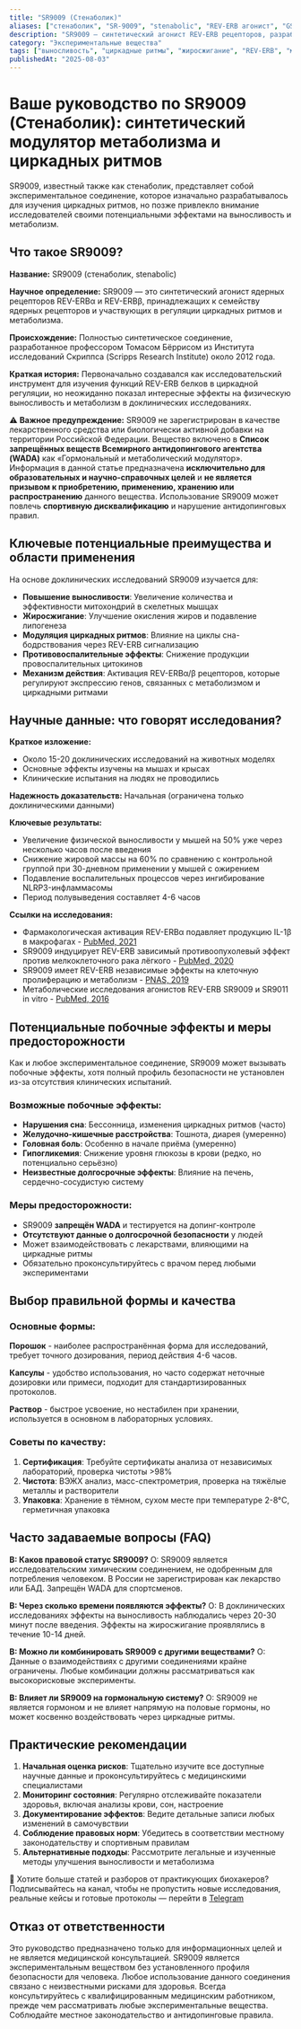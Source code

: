 ```yaml
---
title: "SR9009 (Стенаболик)"
aliases: ["стенаболик", "SR-9009", "stenabolic", "REV-ERB агонист", "GSK2945", "GSK0999", "GSK5072", "GSK2667"]
description: "SR9009 — синтетический агонист REV-ERB рецепторов, разработанный для исследования циркадных ритмов. Показывает потенциал в улучшении выносливости и жиросжигания."
category: "Экспериментальные вещества"
tags: ["выносливость", "циркадные ритмы", "жиросжигание", "REV-ERB", "митохондрии", "исследовательское соединение"]
publishedAt: "2025-08-03"
---
```


# Ваше руководство по SR9009 (Стенаболик): синтетический модулятор метаболизма и циркадных ритмов

SR9009, известный также как стенаболик, представляет собой экспериментальное соединение, которое изначально разрабатывалось для изучения циркадных ритмов, но позже привлекло внимание исследователей своими потенциальными эффектами на выносливость и метаболизм.

## Что такое SR9009?

**Название:** SR9009 (стенаболик, stenabolic)

**Научное определение:** SR9009 — это синтетический агонист ядерных рецепторов REV-ERBα и REV-ERBβ, принадлежащих к семейству ядерных рецепторов и участвующих в регуляции циркадных ритмов и метаболизма.

**Происхождение:** Полностью синтетическое соединение, разработанное профессором Томасом Бёррисом из Института исследований Скриппса (Scripps Research Institute) около 2012 года.

**Краткая история:** Первоначально создавался как исследовательский инструмент для изучения функций REV-ERB белков в циркадной регуляции, но неожиданно показал интересные эффекты на физическую выносливость и метаболизм в доклинических исследованиях.

⚠️ **Важное предупреждение:**
SR9009 не зарегистрирован в качестве лекарственного средства или биологически активной добавки на территории Российской Федерации. Вещество включено в **Список запрещённых веществ Всемирного антидопингового агентства (WADA)** как «Гормональный и метаболический модулятор». Информация в данной статье предназначена **исключительно для образовательных и научно-справочных целей** и **не является призывом к приобретению, применению, хранению или распространению** данного вещества. Использование SR9009 может повлечь **спортивную дисквалификацию** и нарушение антидопинговых правил.

## Ключевые потенциальные преимущества и области применения

На основе доклинических исследований SR9009 изучается для:

- **Повышение выносливости**: Увеличение количества и эффективности митохондрий в скелетных мышцах
- **Жиросжигание**: Улучшение окисления жиров и подавление липогенеза  
- **Модуляция циркадных ритмов**: Влияние на циклы сна-бодрствования через REV-ERB сигнализацию
- **Противовоспалительные эффекты**: Снижение продукции провоспалительных цитокинов
- **Механизм действия**: Активация REV-ERBα/β рецепторов, которые регулируют экспрессию генов, связанных с метаболизмом и циркадными ритмами

## Научные данные: что говорят исследования?

**Краткое изложение:**
- Около 15-20 доклинических исследований на животных моделях
- Основные эффекты изучены на мышах и крысах
- Клинические испытания на людях не проводились

**Надежность доказательств:** Начальная (ограничена только доклиническими данными)

**Ключевые результаты:**
- Увеличение физической выносливости у мышей на 50% уже через несколько часов после введения
- Снижение жировой массы на 60% по сравнению с контрольной группой при 30-дневном применении у мышей с ожирением
- Подавление воспалительных процессов через ингибирование NLRP3-инфламмасомы
- Период полувыведения составляет 4-6 часов

**Ссылки на исследования:**
- Фармакологическая активация REV-ERBα подавляет продукцию IL-1β в макрофагах - [PubMed, 2021](https://pubmed.ncbi.nlm.nih.gov/34324866/)
- SR9009 индуцирует REV-ERB зависимый противоопухолевый эффект против мелкоклеточного рака лёгкого - [PubMed, 2020](https://pubmed.ncbi.nlm.nih.gov/32292508/)
- SR9009 имеет REV-ERB независимые эффекты на клеточную пролиферацию и метаболизм - [PNAS, 2019](https://www.pnas.org/doi/10.1073/pnas.1904226116)
- Метаболические исследования агонистов REV-ERB SR9009 и SR9011 in vitro - [PubMed, 2016](https://pubmed.ncbi.nlm.nih.gov/27706103/)

## Потенциальные побочные эффекты и меры предосторожности

Как и любое экспериментальное соединение, SR9009 может вызывать побочные эффекты, хотя полный профиль безопасности не установлен из-за отсутствия клинических испытаний.

### Возможные побочные эффекты:
- **Нарушения сна**: Бессонница, изменения циркадных ритмов (часто)
- **Желудочно-кишечные расстройства**: Тошнота, диарея (умеренно)
- **Головная боль**: Особенно в начале приёма (умеренно)
- **Гипогликемия**: Снижение уровня глюкозы в крови (редко, но потенциально серьёзно)
- **Неизвестные долгосрочные эффекты**: Влияние на печень, сердечно-сосудистую систему

### Меры предосторожности:
- SR9009 **запрещён WADA** и тестируется на допинг-контроле
- **Отсутствуют данные о долгосрочной безопасности** у людей
- Может взаимодействовать с лекарствами, влияющими на циркадные ритмы
- Обязательно проконсультируйтесь с врачом перед любыми экспериментами

## Выбор правильной формы и качества

### Основные формы:
**Порошок** - наиболее распространённая форма для исследований, требует точного дозирования, период действия 4-6 часов.

**Капсулы** - удобство использования, но часто содержат неточные дозировки или примеси, подходит для стандартизированных протоколов.

**Раствор** - быстрое усвоение, но нестабилен при хранении, используется в основном в лабораторных условиях.

### Советы по качеству:
1. **Сертификация**: Требуйте сертификаты анализа от независимых лабораторий, проверка чистоты &gt;98%
2. **Чистота**: ВЭЖХ анализ, масс-спектрометрия, проверка на тяжёлые металлы и растворители
3. **Упаковка**: Хранение в тёмном, сухом месте при температуре 2-8°C, герметичная упаковка

## Часто задаваемые вопросы (FAQ)

**В: Каков правовой статус SR9009?**
О: SR9009 является исследовательским химическим соединением, не одобренным для потребления человеком. В России не зарегистрирован как лекарство или БАД. Запрещён WADA для спортсменов.

**В: Через сколько времени появляются эффекты?**
О: В доклинических исследованиях эффекты на выносливость наблюдались через 20-30 минут после введения. Эффекты на жиросжигание проявлялись в течение 10-14 дней.

**В: Можно ли комбинировать SR9009 с другими веществами?**
О: Данные о взаимодействиях с другими соединениями крайне ограничены. Любые комбинации должны рассматриваться как высокорисковые эксперименты.

**В: Влияет ли SR9009 на гормональную систему?**
О: SR9009 не является гормоном и не влияет напрямую на половые гормоны, но может косвенно воздействовать через циркадные ритмы.

## Практические рекомендации

1. **Начальная оценка рисков**: Тщательно изучите все доступные научные данные и проконсультируйтесь с медицинскими специалистами
2. **Мониторинг состояния**: Регулярно отслеживайте показатели здоровья, включая анализы крови, сон, настроение
3. **Документирование эффектов**: Ведите детальные записи любых изменений в самочувствии
4. **Соблюдение правовых норм**: Убедитесь в соответствии местному законодательству и спортивным правилам
5. **Альтернативные подходы**: Рассмотрите легальные и изученные методы улучшения выносливости и метаболизма

🧠 Хотите больше статей и разборов от практикующих биохакеров?
Подписывайтесь на канал, чтобы не пропустить новые исследования, реальные кейсы и готовые протоколы — перейти в [Telegram](https://t.me/braintmind)

## Отказ от ответственности

Это руководство предназначено только для информационных целей и не является медицинской консультацией. SR9009 является экспериментальным веществом без установленного профиля безопасности для человека. Любое использование данного соединения связано с неизвестными рисками для здоровья. Всегда консультируйтесь с квалифицированным медицинским работником, прежде чем рассматривать любые экспериментальные вещества. Соблюдайте местное законодательство и антидопинговые правила.